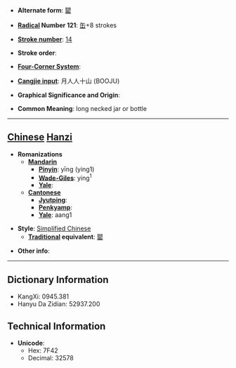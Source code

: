 * '''Alternate form''': [[罌]]

* '''[[Wiktionary:Chinese radical index| Radical]] Number 121''': [[Wiktionary:Chinese radical index 缶|缶]]+8 strokes

* '''[[Wiktionary:Chinese total strokes index|Stroke number]]''': [[Wiktionary:Chinese total strokes index 14|14]]

* '''Stroke order''': 

* '''[[Wiktionary:Chinese four corner index|Four-Corner System]]''': 

* '''[[Wiktionary:Chinese Cangjie index|Cangjie input]]''': 月人人十山 (BOOJU)

* '''Graphical Significance and Origin''': 

* '''Common Meaning''': long necked jar or bottle

----

== [[Chinese]] [[Hanzi]] ==

* '''Romanizations'''
** '''[[Mandarin]]'''
*** '''[[Pinyin]]''': yīng (ying1)
*** '''[[Wade-Giles]]''': ying<sup>1</sup>
*** '''[[Yale]]''': 
** '''[[Cantonese]]'''
*** '''[[Jyutping]]''':
*** '''[[Penkyamp]]''': 
*** '''[[Yale]]''': aang1

* '''Style''': [[Simplified Chinese]] 
** '''[[Traditional Chinese|Traditional]] equivalent''': [[罌]]

* '''Other info''': 

----

== Dictionary Information ==

* KangXi: 0945.381
* Hanyu Da Zidian: 52937.200

== Technical Information ==

* '''Unicode''':
** Hex: 7F42
** Decimal: 32578